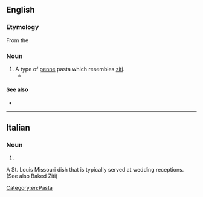 ==English==

===Etymology===
From the {{etyl|it|en}}

===Noun===
{{en-noun|-}}

# A type of [[penne]] pasta which resembles [[ziti]].
#* {{quote-journal|1988|May 27|Barbara W. Siebel|Tina and Rosie's Farewell|Chicago Reader|url=https://securesite.chireader.com/cgi-bin/Archive/abridged2.bat?path=1988/880527/LETTERS/SIEBEL
|passage=My husband provided the keg of beer and Tina made huge bowls of '''mostaccioli''' (not lasagna, never in ten years lasagna!).}}

====See also====
* {{pedialite|Penne pasta}}

[[Category:en:Pasta]]

----

==Italian==

===Noun===
{{head|it|noun plural form|g=m}}

# {{plural of|mostacciolo|lang=it}}
A St. Louis Missouri dish that is typically served at wedding receptions. (See also Baked Ziti)